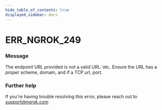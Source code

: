 ```yaml
---
hide_table_of_contents: true
displayed_sidebar: docs
---
```



# ERR_NGROK_249

### Message

The endpoint URL provided is not a valid URL: `URL`. Ensure the URL has a proper scheme, domain, and if a TCP url, port.

<ErrorDetails error="err_ngrok_249" />

### Further help

If you're having trouble resolving this error, please reach out to [support@ngrok.com](mailto:support@ngrok.com?subject=Help%20with%20ERR_NGROK_249)
